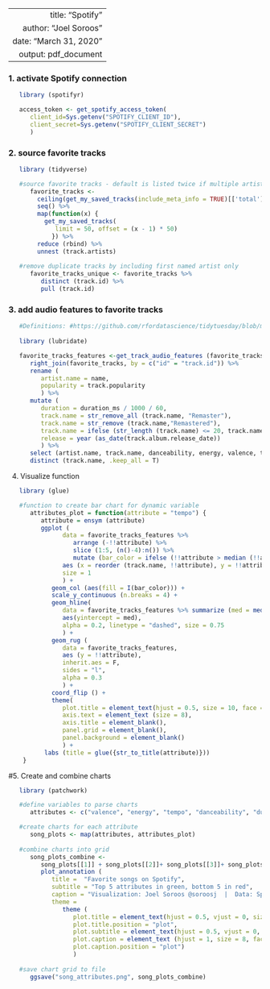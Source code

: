 ----
   title: "Spotify"
   author: "Joel Soroos"
   date: "March 31, 2020"
   output: pdf_document
---


### 1. activate Spotify connection
```r

   library (spotifyr)

   access_token <- get_spotify_access_token(
      client_id=Sys.getenv("SPOTIFY_CLIENT_ID"),
      client_secret=Sys.getenv("SPOTIFY_CLIENT_SECRET")
      )
```


### 2. source favorite tracks
```r

   library (tidyverse)

   #source favorite tracks - default is listed twice if multiple artists
      favorite_tracks <-
        ceiling(get_my_saved_tracks(include_meta_info = TRUE)[['total']] / 50) %>%
        seq() %>%
        map(function(x) {
          get_my_saved_tracks(
             limit = 50, offset = (x - 1) * 50)
            }) %>% 
        reduce (rbind) %>%
        unnest (track.artists)
   
   #remove duplicate tracks by including first named artist only
      favorite_tracks_unique <- favorite_tracks %>%
         distinct (track.id) %>%
         pull (track.id)
```


### 3. add audio features to favorite tracks
```r

   #Definitions: #https://github.com/rfordatascience/tidytuesday/blob/master/data/2020/2020-01-21/readme.md
   
   library (lubridate)

   favorite_tracks_features <-get_track_audio_features (favorite_tracks_unique) %>%
      right_join(favorite_tracks, by = c("id" = "track.id")) %>%
      rename (
         artist.name = name,
         popularity = track.popularity
         ) %>%
      mutate (
         duration = duration_ms / 1000 / 60,
         track.name = str_remove_all (track.name, "Remaster"),
         track.name = str_remove (track.name,"Remastered"),
         track.name = ifelse (str_length (track.name) <= 20, track.name, str_extract(track.name, "^.{20}")),
         release = year (as_date(track.album.release_date))
         ) %>%
      select (artist.name, track.name, danceability, energy, valence, tempo, release, duration) %>%
      distinct (track.name, .keep_all = T)
```


4.  Visualize function
```r

   library (glue)

   #function to create bar chart for dynamic variable
      attributes_plot = function(attribute = "tempo") {
         attribute = ensym (attribute)
         ggplot (
               data = favorite_tracks_features %>%
                  arrange (-!!attribute) %>%
                  slice (1:5, (n()-4):n()) %>%
                  mutate (bar_color = ifelse (!!attribute > median (!!attribute), "Darkgreen", "Red")),
               aes (x = reorder (track.name, !!attribute), y = !!attribute), 
               size = 1
               ) +
            geom_col (aes(fill = I(bar_color))) + 
            scale_y_continuous (n.breaks = 4) +
            geom_hline(
               data = favorite_tracks_features %>% summarize (med = median(!!attribute)),
               aes(yintercept = med), 
               alpha = 0.2, linetype = "dashed", size = 0.75
               ) +
            geom_rug (
               data = favorite_tracks_features,
               aes (y = !!attribute),
               inherit.aes = F,
               sides = "l",
               alpha = 0.3
               ) +
            coord_flip () +
            theme(
               plot.title = element_text(hjust = 0.5, size = 10, face = "bold", color = "black", margin = margin (10,0,10,0)),
               axis.text = element_text (size = 8),
               axis.title = element_blank(),
               panel.grid = element_blank(),
               panel.background = element_blank()
               ) +
          labs (title = glue({str_to_title(attribute)}))
    }
```


#5.  Create and combine charts
```r
  
   library (patchwork)

   #define variables to parse charts
      attributes <- c("valence", "energy", "tempo", "danceability", "duration", "release")

   #create charts for each attribute
      song_plots <- map(attributes, attributes_plot)
   
   #combine charts into grid
      song_plots_combine <- 
         song_plots[[1]] + song_plots[[2]]+ song_plots[[3]]+ song_plots[[4]]+ song_plots[[5]]+ song_plots[[6]] +
         plot_annotation (
            title =  "Favorite songs on Spotify",
            subtitle = "Top 5 attributes in green, bottom 5 in red",
            caption = "Visualization: Joel Soroos @soroosj  |  Data: Spotify API",
            theme =
               theme (
                  plot.title = element_text(hjust = 0.5, vjust = 0, size = 15, face = "bold", margin = margin (0,0,5,0)),
                  plot.title.position = "plot",
                  plot.subtitle = element_text(hjust = 0.5, vjust = 0, size = 10, margin = margin (0,0,15,0)),
                  plot.caption = element_text (hjust = 1, size = 8, face = "plain", margin = margin (15,0,0,0)),
                  plot.caption.position = "plot")
                  )
   
   #save chart grid to file
      ggsave("song_attributes.png", song_plots_combine)
```
